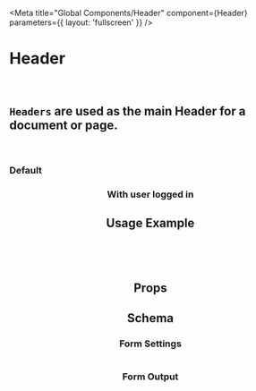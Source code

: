 

<Meta
    title="Global Components/Header"
    component={Header}
    parameters={{
        layout: 'fullscreen'
    }}
/>

# Header
<br />

## `Headers` are used as the main Header for a document or page.
<br />

### Default
<Canvas>
    <Story name="Default">
        <Header
            data={headerDataMock}
            settings={headerSettingsFullMocks}
        />
    </Story>
</Canvas>

### With user logged in
<Canvas>
    <Story name="With user logged in">
        <Header
            data={headerDataMockLoggedIn}
            settings={headerSettingsFullMocks}
        />
    </Story>
</Canvas>


## Usage Example
```jsx
import Header from '@appdirect/sfb-theme-components/src/components/header/Header';

<Header />
```

## Props
<ArgsTable of={Header} />

## Schema
### Form Settings
<table>
    <TableContentFromObject obj={settingsDocs} />
</table>

### Form Output
<FormOutput code={Header.schema().form} />
